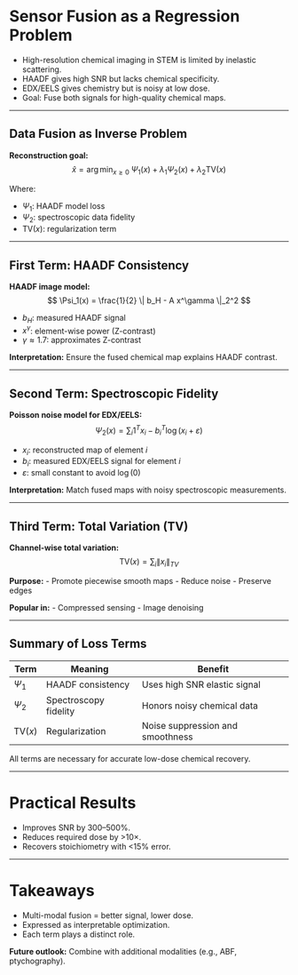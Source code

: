  
# Sensor Fusion as a Regression Problem

- High-resolution chemical imaging in STEM is limited by inelastic scattering.
- HAADF gives high SNR but lacks chemical specificity.
- EDX/EELS gives chemistry but is noisy at low dose.
- Goal: Fuse both signals for high-quality chemical maps.

---

## Data Fusion as Inverse Problem

**Reconstruction goal:**
$$
\hat{x} = \arg\min_{x \geq 0} \; \Psi_1(x) + \lambda_1 \Psi_2(x) + \lambda_2 \text{TV}(x)
$$

Where:

- $\Psi_1$: HAADF model loss
- $\Psi_2$: spectroscopic data fidelity
- $\text{TV}(x)$: regularization term

---

## First Term: HAADF Consistency

**HAADF image model:**
$$
\Psi_1(x) = \frac{1}{2} \| b_H - A x^\gamma \|_2^2
$$

- $b_H$: measured HAADF signal
- $x^\gamma$: element-wise power (Z-contrast)
- $\gamma \approx 1.7$: approximates Z-contrast

**Interpretation:**
Ensure the fused chemical map explains HAADF contrast.

---

## Second Term: Spectroscopic Fidelity

**Poisson noise model for EDX/EELS:**
$$
\Psi_2(x) = \sum_i 1^T x_i - b_i^T \log(x_i + \varepsilon)
$$

- $x_i$: reconstructed map of element $i$
- $b_i$: measured EDX/EELS signal for element $i$
- $\varepsilon$: small constant to avoid $\log(0)$

**Interpretation:**
Match fused maps with noisy spectroscopic measurements.

---

## Third Term: Total Variation (TV)

**Channel-wise total variation:**
$$
\text{TV}(x) = \sum_i \|x_i\|_{TV}
$$

**Purpose:**
- Promote piecewise smooth maps
- Reduce noise
- Preserve edges

**Popular in:**
- Compressed sensing
- Image denoising

---

## Summary of Loss Terms

| Term | Meaning | Benefit |
|------|---------|---------|
| $\Psi_1$ | HAADF consistency | Uses high SNR elastic signal |
| $\Psi_2$ | Spectroscopy fidelity | Honors noisy chemical data |
| $\text{TV}(x)$ | Regularization | Noise suppression and smoothness |

All terms are necessary for accurate low-dose chemical recovery.

---

# Practical Results

- Improves SNR by 300–500%.
- Reduces required dose by >10×.
- Recovers stoichiometry with <15% error.

 

---

# Takeaways

- Multi-modal fusion = better signal, lower dose.
- Expressed as interpretable optimization.
- Each term plays a distinct role.

**Future outlook:** Combine with additional modalities (e.g., ABF, ptychography).
